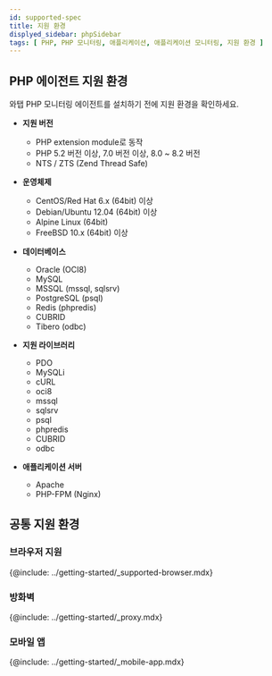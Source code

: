 ```yaml
---
id: supported-spec
title: 지원 환경
displyed_sidebar: phpSidebar
tags: [ PHP, PHP 모니터링, 애플리케이션, 애플리케이션 모니터링, 지원 환경 ]
---
```


## PHP 에이전트 지원 환경

와탭 PHP 모니터링 에이전트를 설치하기 전에 지원 환경을 확인하세요.

* **지원 버전**

    * PHP extension module로 동작
    * PHP 5.2 버전 이상, 7.0 버전 이상, 8.0 ~ 8.2 버전
    * NTS / ZTS (Zend Thread Safe)


* **운영체제**

    * CentOS/Red Hat 6.x (64bit) 이상
    * Debian/Ubuntu 12.04 (64bit) 이상
    * Alpine Linux (64bit)
    * FreeBSD 10.x (64bit) 이상

* **데이터베이스**

    * Oracle (OCI8)
    * MySQL
    * MSSQL (mssql, sqlsrv)
    * PostgreSQL (psql)
    * Redis (phpredis)
    * CUBRID
    * Tibero (odbc)

* **지원 라이브러리**

    * PDO
    * MySQLi
    * cURL
    * oci8
    * mssql
    * sqlsrv
    * psql
    * phpredis
    * CUBRID
    * odbc

* **애플리케이션 서버**

    * Apache
    * PHP-FPM (Nginx)    

## 공통 지원 환경

### 브라우저 지원

{@include: ../getting-started/_supported-browser.mdx}

### 방화벽

{@include: ../getting-started/_proxy.mdx}  

### 모바일 앱

{@include: ../getting-started/_mobile-app.mdx}